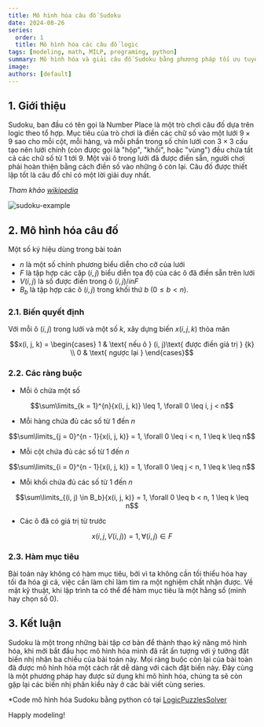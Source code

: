 ```yaml
---
title: Mô hình hóa câu đố Sudoku
date: 2024-08-26
series:
  order: 1
  title: Mô hình hóa các câu đố logic
tags: [modeling, math, MILP, programing, python]
summary: Mô hình hóa và giải câu đố Sudoku bằng phương pháp tối ưu tuyến tính hỗn hợp nguyên.
image:
authors: [default]
---
```



## 1. Giới thiệu

Sudoku, ban đầu có tên gọi là Number Place là một trò chơi câu đố dựa trên logic theo tổ hợp.
Mục tiêu của trò chơi là điền các chữ số vào một lưới $9×9$ sao cho mỗi cột, mỗi hàng,
và mỗi phần trong số chín lưới con $3×3$ cấu tạo nên lưới chính (còn được gọi là "hộp", "khối", hoặc "vùng")
đều chứa tất cả các chữ số từ 1 tới 9. Một vài ô trong lưới đã được điền sẵn, người chơi phải hoàn thiện
bằng cách điền số vào những ô còn lại. Câu đố được thiết lập tốt là câu đố chỉ có một lời giải duy nhất.

*Tham khảo [wikipedia](https://vi.wikipedia.org/wiki/Sudoku)*

![sudoku-example](/posts/Sudoku.jpg)

## 2. Mô hình hóa câu đố

Một số ký hiệu dùng trong bài toán
- $n$ là một số chính phương biểu diễn cho cỡ của lưới
- $F$ là tập hợp các cặp $(i, j)$ biểu diễn tọa độ của các ô đã điền sẵn trên lưới
- $V(i, j)$ là số được điền trong ô $(i, j) /in F$
- $B_b$ là tập hợp các ô $(i, j)$ trong khối thứ $b$ ($0 \leq b < n$).

### 2.1. Biến quyết định

Với mỗi ô $(i, j)$ trong lưới và một số $k$, xây dựng biến
$x(i, j, k)$ thỏa mãn

```math
x(i, j, k) = \begin{cases}
  1 & \text{ nếu ô } (i, j)\text{ được điền giá trị } {k} \\
  0 & \text{ ngược lại }
\end{cases}
```

### 2.2. Các ràng buộc

- Mỗi ô chứa một số
```math
\sum\limits_{k = 1}^{n}{x(i, j, k)} \leq 1, \forall 0 \leq i, j < n
```

- Mỗi hàng chứa đủ các số từ 1 đến $n$

```math
\sum\limits_{j = 0}^{n - 1}{x(i, j, k)} = 1, \forall 0 \leq i  < n, 1 \leq k  \leq n
```

- Mỗi cột chứa đủ các số từ 1 đến $n$
```math
\sum\limits_{i = 0}^{n - 1}{x(i, j, k)} = 1, \forall 0 \leq j < n, 1 \leq k  \leq n
```

- Mỗi khối chứa đủ các số từ 1 đến $n$
```math
\sum\limits_{(i, j) \in B_b}{x(i, j, k)} = 1, \forall 0 \leq b < n, 1 \leq k  \leq n
```

- Các ô đã có giá trị từ trước
```math
x(i, j, V(i, j)) = 1, \forall (i, j) \in F
```

### 2.3. Hàm mục tiêu

Bài toán này không có hàm mục tiêu, bởi vì ta không cần tối thiểu hóa hay tối đa hóa gì cả, việc
cần làm chỉ làm tìm ra một nghiệm chất nhận được. Về mặt kỹ thuật, khi lập trình ta có thể để hàm
mục tiêu là một hằng số (mình hay chọn số 0).

## 3. Kết luận

Sudoku là một trong những bài tập cơ bản để thành thạo kỹ năng mô hình hóa, khi mới bắt đầu học mô hình
hóa mình đã rất ấn tượng với ý tưởng đặt biến nhị nhân ba chiều của bài toán này. Mọi ràng buộc còn lại
của bài toàn đã được mô hình hóa một cách rất dễ dàng với cách đặt biến này. Đây cùng là một phương pháp
hay được sử dụng khi mô hình hóa, chúng ta sẽ còn gặp lại các biến nhị phân kiểu này ở các bài viết cùng
series.

*Code mô hình hóa Sudoku bằng python có tại [LogicPuzzlesSolver](https://github.com/Tung-hehe/LogicPuzzlesSolver)

Happly modeling! <Twemoji emoji="clinking-beer-mugs" />
